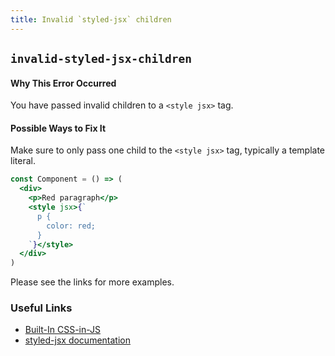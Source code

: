 ```yaml
---
title: Invalid `styled-jsx` children
---
```


## `invalid-styled-jsx-children`

#### Why This Error Occurred

You have passed invalid children to a `<style jsx>` tag.

#### Possible Ways to Fix It

Make sure to only pass one child to the `<style jsx>` tag, typically a template literal.

```jsx filename="example.js"
const Component = () => (
  <div>
    <p>Red paragraph</p>
    <style jsx>{`
      p {
        color: red;
      }
    `}</style>
  </div>
)
```

Please see the links for more examples.

### Useful Links

- [Built-In CSS-in-JS](/docs/basic-features/built-in-css-support#css-in-js)
- [styled-jsx documentation](https://github.com/vercel/styled-jsx)
